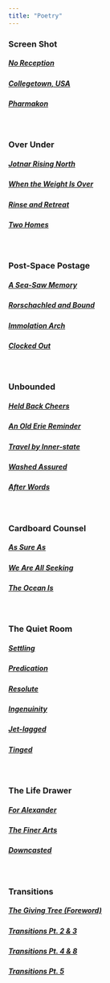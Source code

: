 ```yaml
---
title: "Poetry"
---
```


### Screen Shot

##### [**No Reception**](no-reception.html)

##### [**Collegetown, USA**](collegetown,-usa.html)

##### [**Pharmakon**](pharmakon.html)

<br>

### Over Under

##### [**Jotnar Rising North**](jotnar-rising-north.html)

##### [**When the Weight Is Over**](when-the-weight-is-over.html)

##### [**Rinse and Retreat**](rinse-and-retreat.html)

##### [**Two Homes**](two-homes.html)

<br>

### Post-Space Postage

##### [**A Sea-Saw Memory**](a-sea-saw-memory.html)

##### [**Rorschachled and Bound**](rorschachled-and-bound.html)

##### [**Immolation Arch**](immolation-arch.html)

##### [**Clocked Out**](clocked-out.html)

<br>

### Unbounded

##### [**Held Back Cheers**](held-back-cheers.html)

##### [**An Old Erie Reminder**](an-old-erie-reminder.html)

##### [**Travel by Inner-state**](travel-by-inner-state.html)

##### [**Washed Assured**](washed-assured.html)

##### [**After Words**](after-words.html)

<br>

### Cardboard Counsel

##### [**As Sure As**](as-sure-as.html)

##### [**We Are All Seeking**](we-are-all-seeking.html)

##### [**The Ocean Is**](the-ocean-is.html)

<br>

### The Quiet Room

##### [**Settling**](settling.html)

##### [**Predication**](predication.html)

##### [**Resolute**](resolute.html)

##### [**Ingenuinity**](ingenuinity.html)

##### [**Jet-lagged**](jet-lagged.html)

##### [**Tinged**](tinged.html)

<br>

### The Life Drawer

##### [**For Alexander**](for-alexander.html)

##### [**The Finer Arts**](the-finer-arts.html)

##### [**Downcasted**](downcasted.html)

<br>

### Transitions

##### [**The Giving Tree (Foreword)**](the-giving-tree-foreword.html)

##### [**Transitions Pt. 2 & 3**](transitions-pt-2-and-3.html)

##### [**Transitions Pt. 4 & 8**](transitions-pt-4-and-8.html)

##### [**Transitions Pt. 5**](transitions-pt-5.html)

<br>
